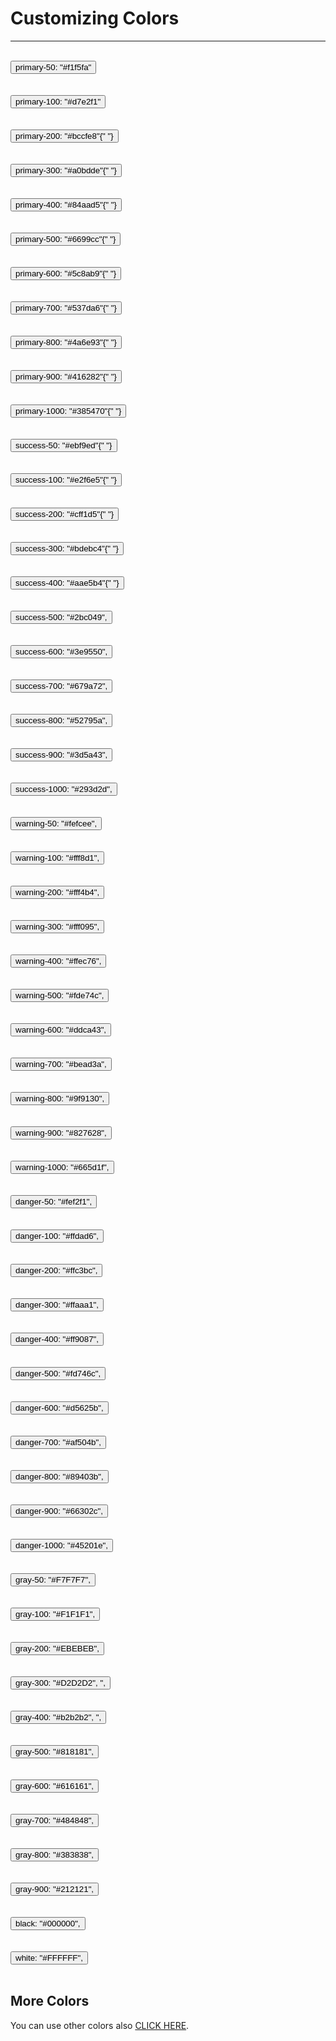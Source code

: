 
<Meta title="Docs/Components/Colors" />

# Customizing Colors

---

<br />
<div className="doc-story">
  <Button css="primary-50" size="w-screen" borderRadius="rounded-full">
    primary-50: "#f1f5fa"
  </Button>
</div>
<br />
<br />
<div className="doc-story">
  <Button css="primary-100" size="w-screen" borderRadius="rounded-full">
    primary-100: "#d7e2f1"
  </Button>
</div>
<br />
<br />
<div className="doc-story">
  <Button css="primary-200" size="w-screen" borderRadius="rounded-full">
    primary-200: "#bccfe8"{" "}
  </Button>
</div>
<br />
<br />
<div className="doc-story">
  <Button css="primary-300" size="w-screen" borderRadius="rounded-full">
    primary-300: "#a0bdde"{" "}
  </Button>
</div>
<br />
<br />
<div className="doc-story">
  <Button css="primary-400" size="w-screen" borderRadius="rounded-full">
    primary-400: "#84aad5"{" "}
  </Button>
</div>
<br />
<br />
<div className="doc-story">
  <Button css="primary-500" size="w-screen" borderRadius="rounded-full">
    primary-500: "#6699cc"{" "}
  </Button>
</div>
<br />
<br />
<div className="doc-story">
  <Button css="primary-600" size="w-screen" borderRadius="rounded-full">
    primary-600: "#5c8ab9"{" "}
  </Button>
</div>
<br />
<br />
<div className="doc-story">
  <Button css="primary-800" size="w-screen" borderRadius="rounded-full">
    primary-700: "#537da6"{" "}
  </Button>
</div>
<br />
<br />
<div className="doc-story">
  <Button css="primary-800" size="w-screen" borderRadius="rounded-full">
    primary-800: "#4a6e93"{" "}
  </Button>
</div>
<br />
<br />
<div className="doc-story">
  <Button css="primary10" size="w-screen" borderRadius="rounded-full">
    primary-900: "#416282"{" "}
  </Button>
</div>
<br />

<br />
<div className="doc-story">
  <Button css="primary11" size="w-screen" borderRadius="rounded-full">
    primary-1000: "#385470"{" "}
  </Button>
</div>
<br />

<br />
<div className="doc-story">
  <Button css="success-50" size="w-screen" borderRadius="rounded-full">
    success-50: "#ebf9ed"{" "}
  </Button>
</div>
<br />
<br />
<div className="doc-story">
  <Button css="success-100" size="w-screen" borderRadius="rounded-full">
    success-100: "#e2f6e5"{" "}
  </Button>
</div>
<br />
<br />
<div className="doc-story">
  <Button css="success-200" size="w-screen" borderRadius="rounded-full">
    success-200: "#cff1d5"{" "}
  </Button>
</div>
<br />
<br />
<div className="doc-story">
  <Button css="success-300" size="w-screen" borderRadius="rounded-full">
    success-300: "#bdebc4"{" "}
  </Button>
</div>
<br />
<br />
<div className="doc-story">
  <Button css="success-400" size="w-screen" borderRadius="rounded-full">
    success-400: "#aae5b4"{" "}
  </Button>
</div>
<br />
<br />
<div className="doc-story">
  <Button css="success-500" size="w-screen" borderRadius="rounded-full">
    success-500: "#2bc049",
  </Button>
</div>
<br />
<br />
<div className="doc-story">
  <Button css="success-600" size="w-screen" borderRadius="rounded-full">
    success-600: "#3e9550",
  </Button>
</div>
<br />
<br />
<div className="doc-story">
  <Button css="success-700" size="w-screen" borderRadius="rounded-full">
    success-700: "#679a72",
  </Button>
</div>
<br />
<br />
<div className="doc-story">
  <Button css="success-800" size="w-screen" borderRadius="rounded-full">
    success-800: "#52795a",
  </Button>
</div>
<br />
<br />
<div className="doc-story">
  <Button css="success-900" size="w-screen" borderRadius="rounded-full">
    success-900: "#3d5a43",
  </Button>
</div>
<br />

<br />
<div className="doc-story">
  <Button css="success-1000" size="w-screen" borderRadius="rounded-full">
    success-1000: "#293d2d",
  </Button>
</div>
<br />

<br />
<div className="doc-story">
  <Button css="warning-50" size="w-screen" borderRadius="rounded-full">
    warning-50: "#fefcee",
  </Button>
</div>
<br />
<br />
<div className="doc-story">
  <Button css="warning-100" size="w-screen" borderRadius="rounded-full">
    warning-100: "#fff8d1",
  </Button>
</div>
<br />
<br />
<div className="doc-story">
  <Button css="warning-200" size="w-screen" borderRadius="rounded-full">
    warning-200: "#fff4b4",
  </Button>
</div>
<br />
<br />
<div className="doc-story">
  <Button css="warning-300" size="w-screen" borderRadius="rounded-full">
    warning-300: "#fff095",
  </Button>
</div>
<br />
<br />
<div className="doc-story">
  <Button css="warning-400" size="w-screen" borderRadius="rounded-full">
    warning-400: "#ffec76",
  </Button>
</div>
<br />
<br />
<div className="doc-story">
  <Button css="warning-500" size="w-screen" borderRadius="rounded-full">
    warning-500: "#fde74c",
  </Button>
</div>
<br />
<br />
<div className="doc-story">
  <Button css="warning-600" size="w-screen" borderRadius="rounded-full">
    warning-600: "#ddca43",
  </Button>
</div>
<br />
<br />
<div className="doc-story">
  <Button css="warning-700" size="w-screen" borderRadius="rounded-full">
    warning-700: "#bead3a",
  </Button>
</div>
<br />
<br />
<div className="doc-story">
  <Button css="warning-800" size="w-screen" borderRadius="rounded-full">
    warning-800: "#9f9130",
  </Button>
</div>
<br />
<br />
<div className="doc-story">
  <Button css="warning-900" size="w-screen" borderRadius="rounded-full">
    warning-900: "#827628",
  </Button>
</div>
<br />

<br />
<div className="doc-story">
  <Button css="warning-1000" size="w-screen" borderRadius="rounded-full">
    warning-1000: "#665d1f",
  </Button>
</div>
<br />

<br />
<div className="doc-story">
  <Button css="danger-50" size="w-screen" borderRadius="rounded-full">
    danger-50: "#fef2f1",
  </Button>
</div>
<br />
<br />
<div className="doc-story">
  <Button css="danger-100" size="w-screen" borderRadius="rounded-full">
    danger-100: "#ffdad6",
  </Button>
</div>
<br />
<br />
<div className="doc-story">
  <Button css="danger-200" size="w-screen" borderRadius="rounded-full">
    danger-200: "#ffc3bc",
  </Button>
</div>
<br />
<br />
<div className="doc-story">
  <Button css="danger-300" size="w-screen" borderRadius="rounded-full">
    danger-300: "#ffaaa1",
  </Button>
</div>
<br />
<br />
<div className="doc-story">
  <Button css="danger-400" size="w-screen" borderRadius="rounded-full">
    danger-400: "#ff9087",
  </Button>
</div>
<br />
<br />
<div className="doc-story">
  <Button css="danger-500" size="w-screen" borderRadius="rounded-full">
    danger-500: "#fd746c",
  </Button>
</div>
<br />
<br />
<div className="doc-story">
  <Button css="danger-600" size="w-screen" borderRadius="rounded-full">
    danger-600: "#d5625b",
  </Button>
</div>
<br />
<br />
<div className="doc-story">
  <Button css="danger-700" size="w-screen" borderRadius="rounded-full">
    danger-700: "#af504b",
  </Button>
</div>
<br />
<br />
<div className="doc-story">
  <Button css="danger-800" size="w-screen" borderRadius="rounded-full">
    danger-800: "#89403b",
  </Button>
</div>
<br />
<br />
<div className="doc-story">
  <Button css="danger-900" size="w-screen" borderRadius="rounded-full">
    danger-900: "#66302c",
  </Button>
</div>
<br />

<br />
<div className="doc-story">
  <Button css="danger-1000" size="w-screen" borderRadius="rounded-full">
    danger-1000: "#45201e",
  </Button>
</div>
<br />

<br />
<div className="doc-story">
  <Button css='gray-50' size="w-screen" borderRadius="rounded-full">
            gray-50: "#F7F7F7",

  </Button>
</div>
<br />

<br />
<div className="doc-story">
  <Button css='gray-100' size="w-screen" borderRadius="rounded-full">
            gray-100: "#F1F1F1",

  </Button>
</div>
<br />

<br />
<div className="doc-story">
  <Button css='gray-200' size="w-screen" borderRadius="rounded-full">
            gray-200: "#EBEBEB",

  </Button>
</div>
<br />
<br />
<div className="doc-story">
  <Button css='gray-300' size="w-screen" borderRadius="rounded-full">
            gray-300: "#D2D2D2",
",

  </Button>
</div>
<br />
<br />
<div className="doc-story">
  <Button css='gray-400' size="w-screen" borderRadius="rounded-full">
            gray-400: "#b2b2b2",
",

  </Button>
</div>
<br />
<br />
<div className="doc-story">
  <Button css='gray-500' size="w-screen" borderRadius="rounded-full">
        gray-500: "#818181",
  </Button>
</div>
<br />
<br />
<div className="doc-story">
  <Button css='gray-600' size="w-screen" borderRadius="rounded-full">
            gray-600: "#616161",

  </Button>
</div>
<br />

<br />
<div className="doc-story">
  <Button css='gray-700' size="w-screen" borderRadius="rounded-full">
            gray-700: "#484848",

  </Button>
</div>
<br />

<br />
<div className="doc-story">
  <Button css='gray-800' size="w-screen" borderRadius="rounded-full">
            gray-800: "#383838",

  </Button>
</div>
<br />

<br />
<div className="doc-story">
  <Button css='gray-900' size="w-screen" borderRadius="rounded-full">
            gray-900: "#212121",

  </Button>
</div>
<br />

<br />
<div className="doc-story">
  <Button css='black' size="w-screen" borderRadius="rounded-full">
            black: "#000000",

  </Button>
</div>
<br />

<br />
<div className="doc-story">
  <Button css='white' size="w-screen" borderRadius="rounded-full">
            white: "#FFFFFF",

  </Button>
</div>
<br />

## More Colors

You can use other colors also [CLICK HERE](https://tailwindcss.com/docs/customizing-colors).
